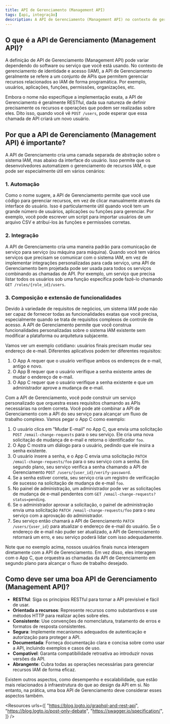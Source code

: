 ```yaml
---
title: API de Gerenciamento (Management API)
tags: [api, integração]
description: A API de Gerenciamento (Management API) no contexto de gerenciamento de identidade e acesso (IAM) permite o gerenciamento programático de recursos como usuários, aplicações, funções e permissões. Tipicamente RESTful, ela fornece uma camada de abstração entre o sistema IAM e a interface do usuário, possibilitando automação, integração e desenvolvimento de funcionalidades personalizadas.
---
```


## O que é a API de Gerenciamento (Management API)?

A definição de API de Gerenciamento (Management API) pode variar dependendo do software ou serviço que você está usando. No contexto de gerenciamento de identidade e acesso (IAM), a API de Gerenciamento geralmente se refere a um conjunto de APIs que permitem gerenciar recursos relacionados ao IAM de forma programática. Por exemplo, usuários, aplicações, funções, permissões, organizações, etc.

Embora o nome não especifique a implementação exata, a API de Gerenciamento é geralmente RESTful, dada sua natureza de definir precisamente os recursos e operações que podem ser realizadas sobre eles. Dito isso, quando você vê `POST /users`, pode esperar que essa chamada de API criará um novo usuário.

## Por que a API de Gerenciamento (Management API) é importante?

A API de Gerenciamento cria uma camada separada de abstração sobre o sistema IAM, mas abaixo da interface do usuário. Isso permite que os desenvolvedores automatizem o gerenciamento de recursos IAM, o que pode ser especialmente útil em vários cenários:

### 1. Automação

Como o nome sugere, a API de Gerenciamento permite que você use código para gerenciar recursos, em vez de clicar manualmente através da interface do usuário. Isso é particularmente útil quando você tem um grande número de usuários, aplicações ou funções para gerenciar. Por exemplo, você pode escrever um script para importar usuários de um arquivo CSV e atribuí-los às funções e permissões corretas.

### 2. Integração

A API de Gerenciamento cria uma maneira padrão para comunicação de serviço para serviço (ou máquina para máquina). Quando você tem vários serviços que precisam se comunicar com o sistema IAM, em vez de implementar integrações personalizadas para cada serviço, uma API de Gerenciamento bem projetada pode ser usada para todos os serviços combinando as chamadas de API. Por exemplo, um serviço que precisa listar todos os usuários sob uma função específica pode fazê-lo chamando `GET /roles/{role_id}/users`.

### 3. Composição e extensão de funcionalidades

Devido à variedade de requisitos de negócios, um sistema IAM pode não ser capaz de fornecer todas as funcionalidades exatas que você precisa, especialmente quando se trata de requisitos complexos de controle de acesso. A API de Gerenciamento permite que você construa funcionalidades personalizadas sobre o sistema IAM existente sem modificar a plataforma ou arquitetura subjacente.

Vamos ver um exemplo cotidiano: usuários finais precisam mudar seu endereço de e-mail. Diferentes aplicativos podem ter diferentes requisitos:

1. O App A requer que o usuário verifique ambos os endereços de e-mail, antigo e novo.
2. O App B requer que o usuário verifique a senha existente antes de mudar o endereço de e-mail.
3. O App C requer que o usuário verifique a senha existente e que um administrador aprove a mudança de e-mail.

Com a API de Gerenciamento, você pode construir um serviço personalizado que orquestra esses requisitos chamando as APIs necessárias na ordem correta. Você pode até combinar a API de Gerenciamento com a API do seu serviço para alcançar um fluxo de trabalho complexo. Vamos pegar o App C como exemplo:

1. O usuário clica em "Mudar E-mail" no App C, que envia uma solicitação `POST /email-change-requests` para o seu serviço. Ele cria uma nova solicitação de mudança de e-mail e retorna o identificador `foo`.
2. O App C mostra um diálogo para o usuário, pedindo que ele insira a senha existente.
3. O usuário insere a senha, e o App C envia uma solicitação `PATCH /email-change-requests/foo` para o seu serviço com a senha. Em segundo plano, seu serviço verifica a senha chamando a API de Gerenciamento `POST /users/{user_id}/verify-password`.
4. Se a senha estiver correta, seu serviço cria um registro de verificação de sucesso na solicitação de mudança de e-mail `foo`.
5. No painel de administração, um administrador pode ver as solicitações de mudança de e-mail pendentes com `GET /email-change-requests?status=pending`.
6. Se o administrador aprovar a solicitação, o painel de administração envia uma solicitação `PATCH /email-change-requests/foo` para o seu serviço com a aprovação do administrador.
7. Seu serviço então chamará a API de Gerenciamento `PATCH /users/{user_id}` para atualizar o endereço de e-mail do usuário. Se o endereço de e-mail não puder ser atualizado, a API de Gerenciamento retornará um erro, e seu serviço poderá lidar com isso adequadamente.

Note que no exemplo acima, nossos usuários finais nunca interagem diretamente com a API de Gerenciamento. Em vez disso, eles interagem com o App C, que orquestra as chamadas da API de Gerenciamento em segundo plano para alcançar o fluxo de trabalho desejado.

## Como deve ser uma boa API de Gerenciamento (Management API)?

- **RESTful**: Siga os princípios RESTful para tornar a API previsível e fácil de usar.
- **Orientada a recursos**: Represente recursos como substantivos e use métodos HTTP para realizar ações sobre eles.
- **Consistente**: Use convenções de nomenclatura, tratamento de erros e formatos de resposta consistentes.
- **Segura**: Implemente mecanismos adequados de autenticação e autorização para proteger a API.
- **Documentada**: Forneça documentação clara e concisa sobre como usar a API, incluindo exemplos e casos de uso.
- **Compatível**: Garanta compatibilidade retroativa ao introduzir novas versões da API.
- **Abrangente**: Cubra todas as operações necessárias para gerenciar recursos IAM de forma eficaz.

Existem outros aspectos, como desempenho e escalabilidade, que estão mais relacionados à infraestrutura do que ao design da API em si. No entanto, na prática, uma boa API de Gerenciamento deve considerar esses aspectos também.

<Resources
  urls={[
    "https://blog.logto.io/graphql-and-rest-api",
    "https://blog.logto.io/post-only-debate",
    "https://swagger.io/specification/",
  ]}
/>